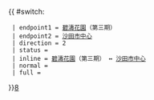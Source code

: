 {{ #switch: {{{format|}}}
  | endpoint1 = [[碧濤花園]]（第三期）
  | endpoint2 = [[沙田市中心]]
  | direction = 2
  | status =
  | inline = [[碧濤花園]]（第三期） ↔ [[沙田市中心]]
  | normal =
  | full =
}}<noinclude>[[category:新界居民巴士路線模板|8]]</noinclude>